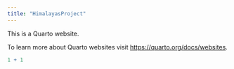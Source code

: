 ```yaml
---
title: "HimalayasProject"
---
```


This is a Quarto website.

To learn more about Quarto websites visit <https://quarto.org/docs/websites>.

```r
1 + 1
```
